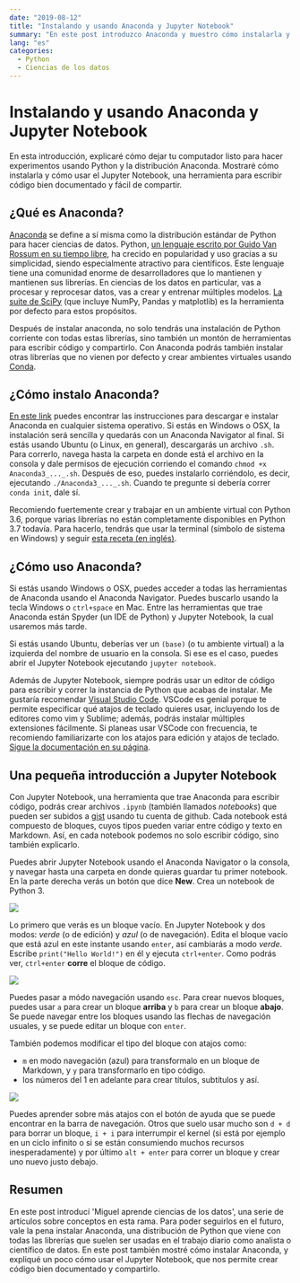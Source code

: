 ```yaml
---
date: "2019-08-12"
title: "Instalando y usando Anaconda y Jupyter Notebook"
summary: "En este post introduzco Anaconda y muestro cómo instalarla y usar una de sus herramientas."
lang: "es"
categories:
  - Python
  - Ciencias de los datos
---
```


# Instalando y usando Anaconda y Jupyter Notebook

En esta introducción, explicaré cómo dejar tu computador listo para hacer experimentos usando Python y la distribución Anaconda. Mostraré cómo instalarla y cómo usar el Jupyter Notebook, una herramienta para escribir código bien documentado y fácil de compartir.

## ¿Qué es Anaconda?

[Anaconda](https://www.anaconda.com/) se define a sí misma como la distribución estándar de Python para hacer ciencias de datos. Python, [un lenguaje escrito por Guido Van Rossum en su tiempo libre](https://www.zdnet.com/article/python-is-eating-the-world-how-one-developers-side-project-became-the-hottest-programming-language-on-the-planet/?2), ha crecido en popularidad y uso gracias a su simplicidad, siendo especialmente atractivo para científicos. Este lenguaje tiene una comunidad enorme de desarrolladores que lo mantienen y mantienen sus librerías. En ciencias de los datos en particular, vas a procesar y reprocesar datos, vas a crear y entrenar múltiples modelos. [La suite de SciPy](https://www.scipy.org/) (que incluye NumPy, Pandas y matplotlib) es la herramienta por defecto para estos propósitos.

Después de instalar anaconda, no solo tendrás una instalación de Python corriente con todas estas librerías, sino también un montón de herramientas para escribir código y compartirlo. Con Anaconda podrás también instalar otras librerías que no vienen por defecto y crear ambientes virtuales usando [Conda](https://docs.conda.io/en/latest/).

## ¿Cómo instalo Anaconda?

[En este link](https://www.anaconda.com/distribution/) puedes encontrar las instrucciones para descargar e instalar Anaconda en cualquier sistema operativo. Si estás en Windows o OSX, la instalación será sencilla y quedarás con un Anaconda Navigator al final. Si estás usando Ubuntu (o Linux, en general), descargarás un archivo `.sh`. Para correrlo, navega hasta la carpeta en donde está el archivo en la consola y dale permisos de ejecución corriendo el comando `chmod +x Anaconda3_..._.sh`. Después de eso, puedes instalarlo corriéndolo, es decir, ejecutando `./Anaconda3_..._.sh`. Cuando te pregunte si debería correr `conda init`, dale sí.

Recomiendo fuertemente crear y trabajar en un ambiente virtual con Python 3.6, porque varias librerías no están completamente disponibles en Python 3.7 todavía. Para hacerlo, tendrás que usar la terminal (símbolo de sistema en Windows) y seguir [esta receta (en inglés)](https://uoa-eresearch.github.io/eresearch-cookbook/recipe/2014/11/20/conda/).

## ¿Cómo uso Anaconda?

Si estás usando Windows o OSX, puedes acceder a todas las herramientas de Anaconda usando el Anaconda Navigator. Puedes buscarlo usando la tecla Windows o `ctrl+space` en Mac. Entre las herramientas que trae Anaconda están Spyder (un IDE de Python) y Jupyter Notebook, la cual usaremos más tarde.

Si estás usando Ubuntu, deberías ver un `(base)` (o tu ambiente virtual) a la izquierda del nombre de usuario en la consola. Si ese es el caso, puedes abrir el Jupyter Notebook ejecutando `jupyter notebook`.

Además de Jupyter Notebook, siempre podrás usar un editor de código para escribir y correr la instancia de Python que acabas de instalar. Me gustaría recomendar [Visual Studio Code](https://code.visualstudio.com/). VSCode es genial porque te permite especificar qué atajos de teclado quieres usar, incluyendo los de editores como vim y Sublime; además, podrás instalar múltiples extensiones fácilmente. Si planeas usar VSCode con frecuencia, te recomiendo familiarizarte con los atajos para edición y atajos de teclado. [Sigue la documentación en su página](https://code.visualstudio.com/docs).

## Una pequeña introducción a Jupyter Notebook

Con Jupyter Notebook, una herramienta que trae Anaconda para escribir código, podrás crear archivos `.ipynb` (también llamados *notebooks*) que pueden ser subidos a [gist](https://gist.github.com/) usando tu cuenta de github. Cada notebook está compuesto de bloques, cuyos tipos pueden variar entre código y texto en Markdown. Así, en cada notebook podemos no solo escribir código, sino también explicarlo.

Puedes abrir Jupyter Notebook usando el Anaconda Navigator o la consola, y navegar hasta una carpeta en donde quieras guardar tu primer notebook. En la parte derecha verás un botón que dice **New**. Crea un notebook de Python 3.

![](/assets/notebook.gif)

Lo primero que verás es un bloque vacío. En Jupyter Notebook y dos modos: *verde* (o de edición) y *azul* (o de navegación). Edita el bloque vacío que está azul en este instante usando `enter`, así cambiarás a modo *verde*. Escribe `print("Hello World!")` en él y ejecuta `ctrl+enter`. Como podrás ver, `ctrl+enter` **corre** el bloque de código.

![](/assets/running.gif)

Puedes pasar a módo navegación usando `esc`. Para crear nuevos bloques, puedes usar `a` para crear un bloque **arriba** y `b` para crear un bloque **abajo**. Se puede navegar entre los bloques usando las flechas de navegación usuales, y se puede editar un bloque con `enter`.

También podemos modificar el tipo del bloque con atajos como:
- `m` en modo navegación (azul) para transformalo en un bloque de Markdown, y `y` para transformarlo en tipo código.
- los números del 1 en adelante para crear títulos, subtítulos y así.

![](/assets/cells.gif)

Puedes aprender sobre más atajos con el botón de ayuda que se puede encontrar en la barra de navegación. Otros que suelo usar mucho son `d + d` para borrar un bloque, `i + i` para interrumpir el kernel (si está por ejemplo en un ciclo infinito o si se están consumiendo muchos recursos inesperadamente) y por último `alt + enter` para correr un bloque y crear uno nuevo justo debajo.

## Resumen

En este post introducí 'Miguel aprende ciencias de los datos', una serie de artículos sobre conceptos en esta rama. Para poder seguirlos en el futuro, vale la pena instalar Anaconda, una distribución de Python que viene con todas las librerías que suelen ser usadas en el trabajo diario como analista o científico de datos. En este post también mostré cómo instalar Anaconda, y expliqué un poco cómo usar el Jupyter Notebook, que nos permite crear código bien documentado y compartirlo.
